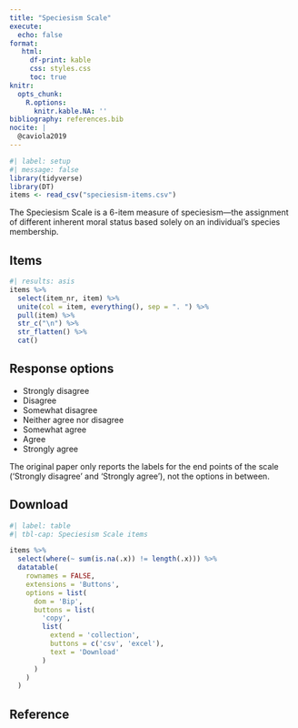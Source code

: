 ```yaml
---
title: "Speciesism Scale"
execute:
  echo: false
format: 
   html:
     df-print: kable
     css: styles.css
     toc: true
knitr:
  opts_chunk: 
    R.options:
      knitr.kable.NA: ''
bibliography: references.bib
nocite: |
  @caviola2019
---
```


```r
#| label: setup
#| message: false
library(tidyverse)
library(DT)
items <- read_csv("speciesism-items.csv")
```

The Speciesism Scale is a 6-item measure of speciesism---the assignment of different inherent moral status based solely on an individual's species membership.

## Items

```r
#| results: asis
items %>%
  select(item_nr, item) %>%
  unite(col = item, everything(), sep = ". ") %>%
  pull(item) %>%
  str_c("\n") %>%
  str_flatten() %>%
  cat()
```

## Response options

-   Strongly disagree
-   Disagree
-   Somewhat disagree
-   Neither agree nor disagree
-   Somewhat agree
-   Agree
-   Strongly agree

:::{.callout-note}
The original paper only reports the labels for the end points of the scale ('Strongly disagree' and 'Strongly agree'), not the options in between.
:::

## Download

```r
#| label: table
#| tbl-cap: Speciesism Scale items

items %>%
  select(where(~ sum(is.na(.x)) != length(.x))) %>%
  datatable(
    rownames = FALSE, 
    extensions = 'Buttons', 
    options = list(
      dom = 'Bip',
      buttons = list(
        'copy', 
        list(
          extend = 'collection',
          buttons = c('csv', 'excel'),
          text = 'Download'
        )
      )
    )
  )
```

## Reference

::: {#refs}
:::
